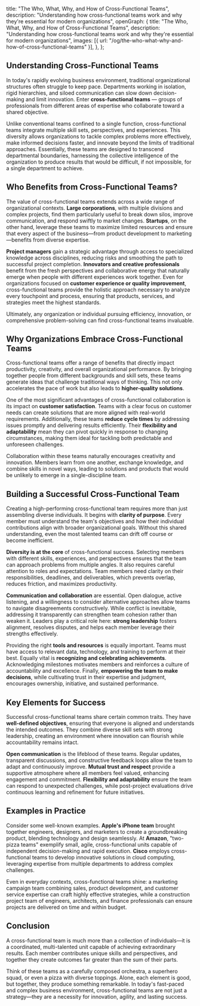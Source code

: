   title: "The Who, What, Why, and How of Cross-Functional Teams",
  description:
    "Understanding how cross-functional teams work and why they're essential for modern organizations",
  openGraph: {
    title: "The Who, What, Why, and How of Cross-Functional Teams",
    description:
      "Understanding how cross-functional teams work and why they're essential for modern organizations",
    images: [{ url: "/og/the-who-what-why-and-how-of-cross-functional-teams" }],
  },
};

## Understanding Cross-Functional Teams

In today's rapidly evolving business environment, traditional organizational structures often struggle to keep pace. Departments working in isolation, rigid hierarchies, and siloed communication can slow down decision-making and limit innovation. Enter **cross-functional teams** — groups of professionals from different areas of expertise who collaborate toward a shared objective.

Unlike conventional teams confined to a single function, cross-functional teams integrate multiple skill sets, perspectives, and experiences. This diversity allows organizations to tackle complex problems more effectively, make informed decisions faster, and innovate beyond the limits of traditional approaches. Essentially, these teams are designed to transcend departmental boundaries, harnessing the collective intelligence of the organization to produce results that would be difficult, if not impossible, for a single department to achieve.

## Who Benefits from Cross-Functional Teams?

The value of cross-functional teams extends across a wide range of organizational contexts. **Large corporations**, with multiple divisions and complex projects, find them particularly useful to break down silos, improve communication, and respond swiftly to market changes. **Startups**, on the other hand, leverage these teams to maximize limited resources and ensure that every aspect of the business—from product development to marketing—benefits from diverse expertise.

**Project managers** gain a strategic advantage through access to specialized knowledge across disciplines, reducing risks and smoothing the path to successful project completion. **Innovators and creative professionals** benefit from the fresh perspectives and collaborative energy that naturally emerge when people with different experiences work together. Even for organizations focused on **customer experience or quality improvement**, cross-functional teams provide the holistic approach necessary to analyze every touchpoint and process, ensuring that products, services, and strategies meet the highest standards.

Ultimately, any organization or individual pursuing efficiency, innovation, or comprehensive problem-solving can find cross-functional teams invaluable.

## Why Organizations Embrace Cross-Functional Teams

Cross-functional teams offer a range of benefits that directly impact productivity, creativity, and overall organizational performance. By bringing together people from different backgrounds and skill sets, these teams generate ideas that challenge traditional ways of thinking. This not only accelerates the pace of work but also leads to **higher-quality solutions**.

One of the most significant advantages of cross-functional collaboration is its impact on **customer satisfaction**. Teams with a clear focus on customer needs can create solutions that are more aligned with real-world requirements. Additionally, these teams **reduce cycle times** by addressing issues promptly and delivering results efficiently. Their **flexibility and adaptability** mean they can pivot quickly in response to changing circumstances, making them ideal for tackling both predictable and unforeseen challenges.

Collaboration within these teams naturally encourages creativity and innovation. Members learn from one another, exchange knowledge, and combine skills in novel ways, leading to solutions and products that would be unlikely to emerge in a single-discipline team.

## Building a Successful Cross-Functional Team

Creating a high-performing cross-functional team requires more than just assembling diverse individuals. It begins with **clarity of purpose**. Every member must understand the team's objectives and how their individual contributions align with broader organizational goals. Without this shared understanding, even the most talented teams can drift off course or become inefficient.

**Diversity is at the core** of cross-functional success. Selecting members with different skills, experiences, and perspectives ensures that the team can approach problems from multiple angles. It also requires careful attention to roles and expectations. Team members need clarity on their responsibilities, deadlines, and deliverables, which prevents overlap, reduces friction, and maximizes productivity.

**Communication and collaboration** are essential. Open dialogue, active listening, and a willingness to consider alternative approaches allow teams to navigate disagreements constructively. While conflict is inevitable, addressing it transparently can strengthen team cohesion rather than weaken it. Leaders play a critical role here: **strong leadership** fosters alignment, resolves disputes, and helps each member leverage their strengths effectively.

Providing the right **tools and resources** is equally important. Teams must have access to relevant data, technology, and training to perform at their best. Equally vital is **recognizing and celebrating achievements**. Acknowledging milestones motivates members and reinforces a culture of accountability and excellence. Finally, **empowering the team to make decisions**, while cultivating trust in their expertise and judgment, encourages ownership, initiative, and sustained performance.

## Key Elements for Success

Successful cross-functional teams share certain common traits. They have **well-defined objectives**, ensuring that everyone is aligned and understands the intended outcomes. They combine diverse skill sets with strong leadership, creating an environment where innovation can flourish while accountability remains intact.

**Open communication** is the lifeblood of these teams. Regular updates, transparent discussions, and constructive feedback loops allow the team to adapt and continuously improve. **Mutual trust and respect** provide a supportive atmosphere where all members feel valued, enhancing engagement and commitment. **Flexibility and adaptability** ensure the team can respond to unexpected challenges, while post-project evaluations drive continuous learning and refinement for future initiatives.

## Examples in Practice

Consider some well-known examples. **Apple's iPhone team** brought together engineers, designers, and marketers to create a groundbreaking product, blending technology and design seamlessly. At **Amazon**, "two-pizza teams" exemplify small, agile, cross-functional units capable of independent decision-making and rapid execution. **Cisco** employs cross-functional teams to develop innovative solutions in cloud computing, leveraging expertise from multiple departments to address complex challenges.

Even in everyday contexts, cross-functional teams shine: a marketing campaign team combining sales, product development, and customer service expertise can craft highly effective strategies, while a construction project team of engineers, architects, and finance professionals can ensure projects are delivered on time and within budget.

## Conclusion

A cross-functional team is much more than a collection of individuals—it is a coordinated, multi-talented unit capable of achieving extraordinary results. Each member contributes unique skills and perspectives, and together they create outcomes far greater than the sum of their parts.

Think of these teams as a carefully composed orchestra, a superhero squad, or even a pizza with diverse toppings. Alone, each element is good, but together, they produce something remarkable. In today's fast-paced and complex business environment, cross-functional teams are not just a strategy—they are a necessity for innovation, agility, and lasting success.
